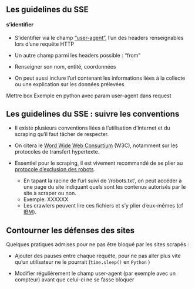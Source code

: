 ## Les guidelines du SSE

#### s'identifier

- S'identifier via le champ ["user-agent"](https://developer.mozilla.org/en-US/docs/Web/HTTP/Headers/User-Agent), l'un des headers renseignables lors d'une requête HTTP

- Un autre champ parmi les headers possible : "from"

- Renseigner son nom, entité, coordonnées

- On peut aussi inclure l'url contenant les informations liées à la collecte ou une explication sur les données prélevées

Mettre box 
Exemple en python avec param user-agent dans request

## Les guidelines du SSE : suivre les conventions

- Il existe plusieurs conventions liées à l'utilisation d'Internet et du scraping qu'il faut tâcher de respecter.

- On citera le [Word Wide Web Consurtium](https://www.w3.org/TR/dwbp/) (W3C), notamment sur les protocoles de transfert hypertexte.

- Essentiel pour le scraping, il est vivement recommandé de se plier au [protocole d'exclusion des robots](https://en.wikipedia.org/wiki/Robots_exclusion_standard).
    - En tapant la racine de l'url suivi de '/robots.txt', on peut accéder à une page du site indiquant quels sont les contenus autorisés par le site à scraper ou non.
    - Exemple: XXXXXX
    - Les crawlers peuvent lire ces fichiers et s'y plier d'eux-mêmes (cf [IBM](https://www.ibm.com/docs/en/wca/3.5.0?topic=crawlers-how-web-crawler-uses-robots-exclusion-protocol)).


## Contourner les défenses des sites

Quelques pratiques admises pour ne pas être bloqué par les sites scrapés :

- Ajouter des pauses entre chaque requête, pour ne pas aller plus vite qu'un utilisateur ne le pourrait (`time.sleep()` en `Python` <i class="fa-brands fa-python"></i>)

- Modifier régulièrement le champ user-agent (par exemple avec un compteur) avant que celui-ci ne se fasse bloquer

